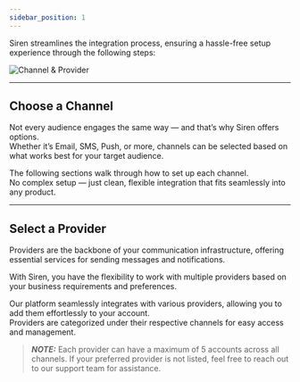 ```yaml
---
sidebar_position: 1
---
```

Siren streamlines the integration process, ensuring a hassle-free setup experience through the following steps:

![Channel & Provider](../../Images/Providers/providersPage.png)

---

## Choose a Channel

Not every audience engages the same way — and that’s why Siren offers options.  
Whether it’s Email, SMS, Push, or more, channels can be selected based on what works best for your target audience.

The following sections walk through how to set up each channel.  
No complex setup — just clean, flexible integration that fits seamlessly into any product.

---

## Select a Provider

Providers are the backbone of your communication infrastructure, offering essential services for sending messages and notifications.

With Siren, you have the flexibility to work with multiple providers based on your business requirements and preferences.

Our platform seamlessly integrates with various providers, allowing you to add them effortlessly to your account.  
Providers are categorized under their respective channels for easy access and management.

> **_NOTE:_**  Each provider can have a maximum of 5 accounts across all channels. If your preferred provider is not listed, feel free to reach out to our support team for assistance.